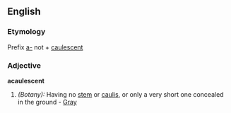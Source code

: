 ==English==

===Etymology===
Prefix [[a-]] not + [[caulescent]]

===Adjective===
'''acaulescent'''

# ''(Botany):'' Having no [[stem]] or [[caulis]], or only a very short one concealed in the ground - [[Gray]]